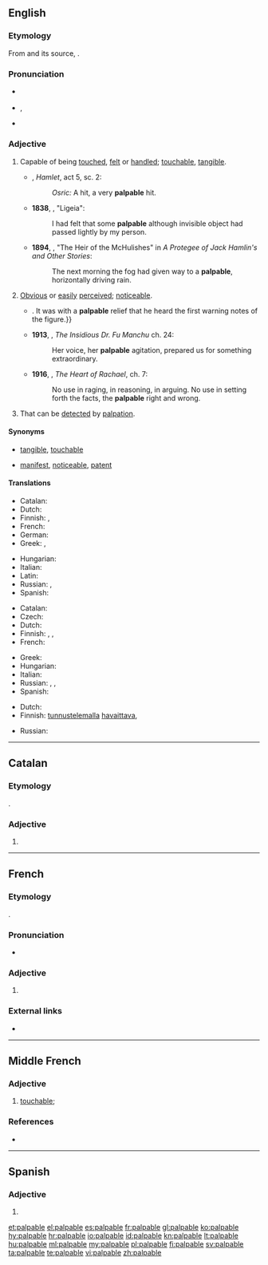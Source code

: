 ==English==
{{was wotd|2008|May|4}}

===Etymology===
From {{etyl|frm|en}} {{term|palpable|lang=frm}} and its source, {{etyl|la|en}} {{term|palpābilis|lang=la}}.

===Pronunciation===
* {{a|UK}} {{IPA|/ˈpalpəbəl/|lang=en}}
* {{a|US}} {{enPR|păl'pə-bəl}}, {{IPA|/ˈpælpəbəl/|lang=en}}
* {{audio|en-us-palpable.ogg|Audio (US)|lang=en}}

===Adjective===
{{en-adj}}

# Capable of being [[touch]]ed, [[felt]] or [[handle]]d; [[touchable]], [[tangible]].
#* {{circa|1600}} {{w|William Shakespeare}}, ''Hamlet'', act 5, sc. 2:
#*: ''Osric:'' A hit, a very '''palpable''' hit.
#* '''1838''', {{w|Edgar Allan Poe}}, "Ligeia":
#*: I had felt that some '''palpable''' although invisible object had passed lightly by my person.
#* '''1894''', {{w|Bret Harte}}, "The Heir of the McHulishes" in ''A Protegee of Jack Hamlin's and Other Stories'':
#*: The next morning the fog had given way to a '''palpable''', horizontally driving rain.
# [[obvious|Obvious]] or [[easily]] [[perceived]]; [[noticeable]].
#* {{quote-book|year=1898|author={{w|Winston Churchill (novelist)|Winston Churchill}}
|title={{w|The Celebrity}}|chapter=5
|passage=Although the Celebrity was almost impervious to sarcasm, he was now beginning to exhibit visible signs of uneasiness,{{...}}. It was with a '''palpable''' relief that he heard the first warning notes of the figure.}}
#* '''1913''', {{w|Sax Rohmer}}, ''The Insidious Dr. Fu Manchu'' ch. 24:
#*: Her voice, her '''palpable''' agitation, prepared us for something extraordinary.
#* '''1916''', {{w|Kathleen Norris}}, ''The Heart of Rachael'', ch. 7:
#*: No use in raging, in reasoning, in arguing. No use in setting forth the facts, the '''palpable''' right and wrong.
# {{context|medicine|lang=en}} That can be [[detect]]ed by [[palpation]].

====Synonyms====
* {{sense|capable of being touched}} [[tangible]], [[touchable]]
* {{sense|obvious or easily perceived}} [[manifest]], [[noticeable]], [[patent]]

====Translations====
{{trans-top|capable of being touched}}
* Catalan: {{t|ca|palpable}}
* Dutch: {{t|nl|tastbaar}}
* Finnish: {{t|fi|käsinkosketeltava}}, {{t|fi|kouriintuntuva}}
* French: {{t+|fr|palpable}}
* German: {{t+|de|greifbar}}
* Greek: {{t+|el|απτός|m|sc=Grek}}, {{t+|el|αισθητός|m|sc=Grek}}
{{trans-mid}}
* Hungarian: {{t+|hu|tapintható}}
* Italian: {{t|it|palpabile}}
* Latin: {{t|la|palpābilis}}
* Russian: {{t+|ru|осязаемый|sc=Cyrl|tr=osjazájemyj}}, {{t+|ru|ощутимый|sc=Cyrl|tr=oščutímyj}}
* Spanish: {{t+|es|palpable}}
{{trans-bottom}}

{{trans-top|obvious}}
* Catalan: {{t|ca|palpable}}
* Czech: {{t+|cs|zřejmý}}
* Dutch: {{t|nl|te snijden}}
* Finnish: {{t+|fi|selvä}}, {{t|fi|kouriintuntuva}}, {{t|fi|käsinkosketeltava}}
* French: {{t+|fr|palpable}}
{{trans-mid}}
* Greek: {{t+|el|προφανής|m|sc=Grek}}
* Hungarian: {{t+|hu|érzékelhető}}
* Italian: {{t+|it|evidente}}
* Russian: {{t+|ru|очевидный|sc=Cyrl|tr=očevídnyj}}, {{t+|ru|явный|sc=Cyrl|tr=jávnyj}}, {{t+|ru|ясный|sc=Cyrl|tr=jásnyj}}
* Spanish: {{t+|es|palpable}}
{{trans-bottom}}

{{trans-top|that can be detected by palpation}}
* Dutch: {{t|nl|palpeerbaar}}
* Finnish: [[tunnustelu|tunnustelemalla]] [[havaittava]], {{t|fi|tunnusteltava}}
{{trans-mid}}
* Russian: {{t|ru|прощупываемый|sc=Cyrl|tr=proščúpyvajemyj}}
{{trans-bottom}}

----

==Catalan==

===Etymology===
{{etyl|la|ca}} {{term|palpābilis|lang=la}}.

===Adjective===
{{ca-adj|mf}}

# {{l|en|palpable}}

----

==French==

===Etymology===
{{etyl|la|fr}} {{term|palpābilis|lang=la}}.

===Pronunciation===
* {{IPA|/palpabl/|lang=fr}}

===Adjective===
{{fr-adj|mf}}

# {{l|en|palpable}}

===External links===
* {{R:TLFi}}

----

==Middle French==

===Adjective===
{{frm-adj|mf}}

# [[touchable]]; {{l|en|palpable}}

===References===
* {{R:TLFi|etym=1}}

----

==Spanish==

===Adjective===
{{es-adj}}

# {{l|en|palpable}}

[[et:palpable]]
[[el:palpable]]
[[es:palpable]]
[[fr:palpable]]
[[gl:palpable]]
[[ko:palpable]]
[[hy:palpable]]
[[hr:palpable]]
[[io:palpable]]
[[id:palpable]]
[[kn:palpable]]
[[lt:palpable]]
[[hu:palpable]]
[[ml:palpable]]
[[my:palpable]]
[[pl:palpable]]
[[fi:palpable]]
[[sv:palpable]]
[[ta:palpable]]
[[te:palpable]]
[[vi:palpable]]
[[zh:palpable]]